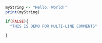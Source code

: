 ```{r}
myString <- "Hello, World!"
print(myString)

if(FALSE){
  "THIS IS DEMO FOR MULTI-LINE COMMENTS"
  
}

```











